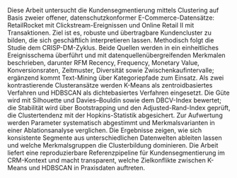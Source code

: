\chapter*{Abstract}
\addcontentsline{toc}{chapter}{Abstract}
\thispagestyle{nohead}

Diese Arbeit untersucht die Kundensegmentierung mittels Clustering auf Basis zweier offener, datenschutzkonformer E-Commerce-Datensätze: RetailRocket mit Clickstream-Ereignissen und Online Retail II mit Transaktionen. Ziel ist es, robuste und übertragbare Kundencluster zu bilden, die sich geschäftlich interpretieren lassen. Methodisch folgt die Studie dem CRISP-DM-Zyklus. Beide Quellen werden in ein einheitliches Ereignisschema überführt und mit datenquellenübergreifenden Merkmalen beschrieben, darunter RFM Recency, Frequency, Monetary Value, Konversionsraten, Zeitmuster, Diversität sowie Zwischenkaufintervalle; ergänzend kommt Text-Mining über Kategoriepfade zum Einsatz. Als zwei kontrastierende Clusteransätze werden K-Means als zentroidbasiertes Verfahren und HDBSCAN als dichtebasiertes Verfahren eingesetzt. Die Güte wird mit Silhouette und Davies–Bouldin sowie dem DBCV-Index bewertet; die Stabilität wird über Bootstrapping und den Adjusted-Rand-Index geprüft, die Clustertendenz mit der Hopkins-Statistik abgesichert. Zur Aufwertung werden Parameter systematisch abgestimmt und Merkmalsvarianten in einer Ablationsanalyse verglichen. Die Ergebnisse zeigen, wie sich konsistente Segmente aus unterschiedlichen Datenwelten ableiten lassen und welche Merkmalsgruppen die Clusterbildung dominieren. Die Arbeit liefert eine reproduzierbare Referenzpipeline für Kundensegmentierung im CRM-Kontext und macht transparent, welche Zielkonflikte zwischen K-Means und HDBSCAN in Praxisdaten auftreten.

\clearpage
